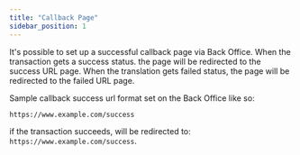 ```yaml
---
title: "Callback Page"
sidebar_position: 1
---
```


It's possible to set up a successful callback page via Back Office. When the transaction gets a success status. the page will be redirected to the success URL page. When the translation gets failed status, the page will be redirected to the failed URL page.

Sample callback success url format set on the Back Office like so:

```bash
https://www.example.com/success
```

if the transaction succeeds, will be redirected to: `https://www.example.com/success`.
